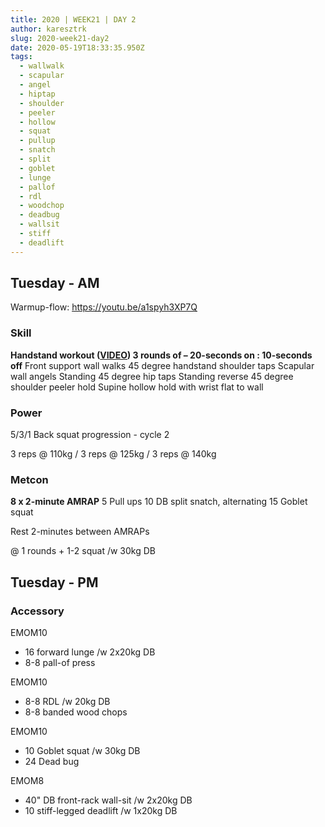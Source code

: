 ```yaml
---
title: 2020 | WEEK21 | DAY 2
author: karesztrk
slug: 2020-week21-day2
date: 2020-05-19T18:33:35.950Z
tags:
  - wallwalk
  - scapular
  - angel
  - hiptap
  - shoulder
  - peeler
  - hollow
  - squat
  - pullup
  - snatch
  - split
  - goblet
  - lunge
  - pallof
  - rdl
  - woodchop
  - deadbug
  - wallsit
  - stiff
  - deadlift
---
```


## Tuesday - AM

Warmup-flow: <https://youtu.be/a1spyh3XP7Q>

### Skill

**Handstand workout ([VIDEO](https://vimeo.com/417904633/38def4e807))
3 rounds of – 20-seconds on : 10-seconds off**
Front support wall walks
45 degree handstand shoulder taps
Scapular wall angels
Standing 45 degree hip taps
Standing reverse 45 degree shoulder peeler hold
Supine hollow hold with wrist flat to wall

### Power

5/3/1 Back squat progression - cycle 2

3 reps @ 110kg / 3 reps @ 125kg / 3 reps @ 140kg

### Metcon

**8 x 2-minute AMRAP**
5 Pull ups
10 DB split snatch, alternating
15 Goblet squat

Rest 2-minutes between AMRAPs

@ 1 rounds + 1-2 squat /w 30kg DB

## Tuesday - PM

### Accessory

EMOM10

- 16 forward lunge /w 2x20kg DB
- 8-8 pall-of press

EMOM10

- 8-8 RDL /w 20kg DB
- 8-8 banded wood chops

EMOM10

- 10 Goblet squat /w 30kg DB
- 24 Dead bug

EMOM8

- 40" DB front-rack wall-sit /w 2x20kg DB
- 10 stiff-legged deadlift /w 1x20kg DB
